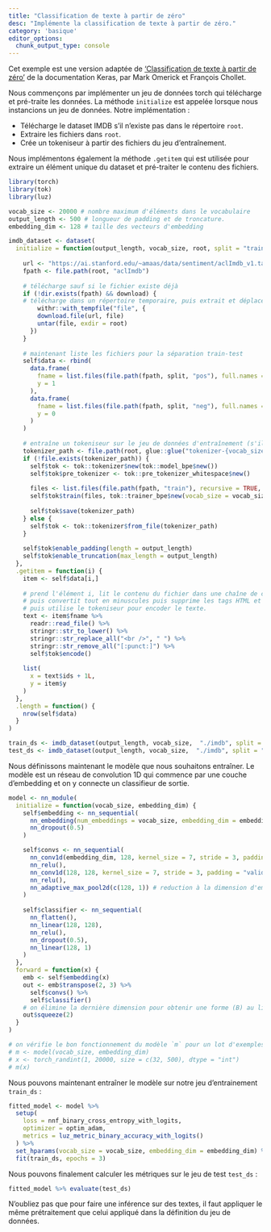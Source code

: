 ```yaml
---
title: "Classification de texte à partir de zéro"
desc: "Implémente la classification de texte à partir de zéro."
category: 'basique'
editor_options: 
  chunk_output_type: console
---
```


Cet exemple est une version adaptée de ['Classification de texte à partir de zéro'](https://keras.io/examples/nlp/text_classification_from_scratch/) de la documentation Keras, par Mark Omerick et François Chollet.

Nous commençons par implémenter un jeu de données torch qui télécharge et pré-traite les données.
La méthode `initialize` est appelée lorsque nous instancions un jeu de données. 
Notre implémentation :

- Télécharge le dataset IMDB s'il n'existe pas dans le répertoire `root`.
- Extraire les fichiers dans `root`.
- Crée un tokeniseur à partir des fichiers du jeu d'entraînement.

Nous implémentons également la méthode `.getitem` qui est utilisée pour extraire un élément unique 
du dataset et pré-traiter le contenu des fichiers.

```r
library(torch)
library(tok)
library(luz)

vocab_size <- 20000 # nombre maximum d'éléments dans le vocabulaire
output_length <- 500 # longueur de padding et de troncature.
embedding_dim <- 128 # taille des vecteurs d'embedding

imdb_dataset <- dataset(
  initialize = function(output_length, vocab_size, root, split = "train", download = TRUE) {
    
    url <- "https://ai.stanford.edu/~amaas/data/sentiment/aclImdb_v1.tar.gz"
    fpath <- file.path(root, "aclImdb")
    
    # télécharge sauf si le fichier existe déjà
    if (!dir.exists(fpath) && download) {
    # télécharge dans un répertoire temporaire, puis extrait et déplace dans le répertoire root
        withr::with_tempfile("file", {
        download.file(url, file)
        untar(file, exdir = root)
      })  
    }
    
    # maintenant liste les fichiers pour la séparation train-test
    self$data <- rbind(
      data.frame(
        fname = list.files(file.path(fpath, split, "pos"), full.names = TRUE),
        y = 1
      ),
      data.frame(
        fname = list.files(file.path(fpath, split, "neg"), full.names = TRUE),
        y = 0
      )
    )
    
    # entraîne un tokeniseur sur le jeu de données d'entraînement (s'il n'existe pas déjà)
    tokenizer_path <- file.path(root, glue::glue("tokenizer-{vocab_size}.json"))
    if (!file.exists(tokenizer_path)) {
      self$tok <- tok::tokenizer$new(tok::model_bpe$new())
      self$tok$pre_tokenizer <- tok::pre_tokenizer_whitespace$new()
      
      files <- list.files(file.path(fpath, "train"), recursive = TRUE, full.names = TRUE)
      self$tok$train(files, tok::trainer_bpe$new(vocab_size = vocab_size))
      
      self$tok$save(tokenizer_path)  
    } else {
      self$tok <- tok::tokenizer$from_file(tokenizer_path)
    }
    
    self$tok$enable_padding(length = output_length)
    self$tok$enable_truncation(max_length = output_length)
  },
  .getitem = function(i) {
    item <- self$data[i,]
    
    # prend l'élément i, lit le contenu du fichier dans une chaîne de caractères
    # puis convertit tout en minuscules puis supprime les tags HTML et la ponctuation
    # puis utilise le tokeniseur pour encoder le texte.
    text <- item$fname %>% 
      readr::read_file() %>% 
      stringr::str_to_lower() %>% 
      stringr::str_replace_all("<br />", " ") %>% 
      stringr::str_remove_all("[:punct:]") %>% 
      self$tok$encode()
  
    list(
      x = text$ids + 1L,
      y = item$y
    )
  },
  .length = function() {
    nrow(self$data)
  }
)

train_ds <- imdb_dataset(output_length, vocab_size,  "./imdb", split = "train")
test_ds <- imdb_dataset(output_length, vocab_size,  "./imdb", split = "test")
```

Nous définissons maintenant le modèle que nous souhaitons entraîner. Le modèle est un réseau de convolution 1D qui commence par une couche d'embedding et on y connecte un classifieur de sortie.

```r
model <- nn_module(
  initialize = function(vocab_size, embedding_dim) {
    self$embedding <- nn_sequential(
      nn_embedding(num_embeddings = vocab_size, embedding_dim = embedding_dim),
      nn_dropout(0.5)
    )

    self$convs <- nn_sequential(
      nn_conv1d(embedding_dim, 128, kernel_size = 7, stride = 3, padding = "valid"),
      nn_relu(),
      nn_conv1d(128, 128, kernel_size = 7, stride = 3, padding = "valid"),
      nn_relu(),
      nn_adaptive_max_pool2d(c(128, 1)) # reduction à la dimension d'embedding
    )
    
    self$classifier <- nn_sequential(
      nn_flatten(),
      nn_linear(128, 128),
      nn_relu(),
      nn_dropout(0.5),
      nn_linear(128, 1)
    )
  },
  forward = function(x) {
    emb <- self$embedding(x)
    out <- emb$transpose(2, 3) %>% 
      self$convs() %>% 
      self$classifier()
    # on élimine la dernière dimension pour obtenir une forme (B) au lieu de (B, 1)
    out$squeeze(2)
  }
)

# on vérifie le bon fonctionnement du modèle `m` pour un lot d'exemples `x` 
# m <- model(vocab_size, embedding_dim)
# x <- torch_randint(1, 20000, size = c(32, 500), dtype = "int")
# m(x)
```

Nous pouvons maintenant entraîner le modèle sur notre jeu d'entrainement `train_ds` :

```r
fitted_model <- model %>% 
  setup(
    loss = nnf_binary_cross_entropy_with_logits,
    optimizer = optim_adam,
    metrics = luz_metric_binary_accuracy_with_logits()
  ) %>% 
  set_hparams(vocab_size = vocab_size, embedding_dim = embedding_dim) %>% 
  fit(train_ds, epochs = 3)
```

Nous pouvons finalement calculer les métriques sur le jeu de test `test_ds` :

```r
fitted_model %>% evaluate(test_ds)
```

N'oubliez pas que pour faire une inférence sur des textes, il faut appliquer le même prétraitement que celui appliqué dans la définition du jeu de données.
